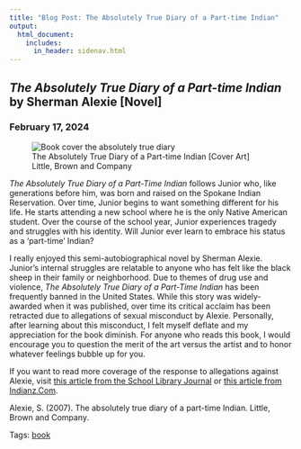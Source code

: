 ```yaml
---
title: "Blog Post: The Absolutely True Diary of a Part-time Indian"
output: 
  html_document:
    includes:
      in_header: sidenav.html
---
```


<!-- Page content -->
<div class="main">
<div class="card">
# <em> The Absolutely True Diary of a Part-time Indian </em> by Sherman Alexie [Novel]
### February 17, 2024

<figure>
<img class="cover" src="./media/cover-absolutely_true_diary.jpg" alt="Book cover the absolutely true diary">
<figcaption> The Absolutely True Diary of a Part-time Indian [Cover Art] Little, Brown and Company </figcaption>
</figure>

*The Absolutely True Diary of a Part-Time Indian* follows Junior who, like generations before him, was born and raised on the Spokane Indian Reservation. Over time, Junior begins to want something different for his life. He starts attending a new school where he is the only Native American student. Over the course of the school year, Junior experiences tragedy and struggles with his identity. Will Junior ever learn to embrace his status as a ‘part-time’ Indian?

I really enjoyed this semi-autobiographical novel by Sherman Alexie. Junior’s internal struggles are relatable to anyone who has felt like the black sheep in their family or neighborhood. Due to themes of drug use and violence, *The Absolutely True Diary of a Part-Time Indian* has been frequently banned in the United States. While this story was widely-awarded when it was published, over time its critical acclaim has been retracted due to allegations of sexual misconduct by Alexie. Personally, after learning about this misconduct, I felt myself deflate and my appreciation for the book diminish. For anyone who reads this book, I would encourage you to question the merit of the art versus the artist and to honor whatever feelings bubble up for you.

If you want to read more coverage of the response to allegations against Alexie, visit
[this article from the School Library Journal](https://www.slj.com/story/aila-rescinds-sherman-alexies-2008-ya-book-year-award) or [this article from Indianz.Com](https://indianz.com/News/2018/03/21/sherman-alexie-a-role-model-no-more-as-n.asp).

Alexie, S. (2007). The absolutely true diary of a part-time Indian. Little, Brown and Company.

Tags: <a href="tags-book.html">book</a> 

</div>
</div>
